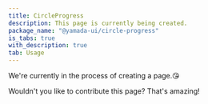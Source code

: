 ```yaml
---
title: CircleProgress
description: This page is currently being created.
package_name: "@yamada-ui/circle-progress"
is_tabs: true
with_description: true
tab: Usage
---
```


We're currently in the process of creating a page.😘

Wouldn't you like to contribute this page? That's amazing!
